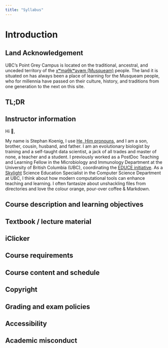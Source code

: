 ```yaml
---
title: "Syllabus"
---
```


# Introduction

## Land Acknowledgement

UBC's Point Grey Campus is located on the traditional, ancestral, and unceded territory of the [xʷməθkʷəy̓əm (Musqueam)](https://www.musqueam.bc.ca/) people.
The land it is situated on has always been a place of learning for the Musqueam people, who for millennia have passed on their culture, history, and traditions from one generation to the next on this site.

## TL;DR

## Instructor information

Hi 👋,

My name is Stephan Koenig, I use [He, Him pronouns](https://equity.ubc.ca/resources/gender-diversity/pronouns/), and I am a son, brother, cousin, husband, and father.
I am an evolutionary biologist by training and a self-taught data scientist, a jack of all trades and master of none, a teacher and a student.
I previously worked as a PostDoc Teaching and Learning Fellow in the Microbiology and Immunology Department at the University of British Columbia (UBC), coordinating the [EDUCE initiative](https://educe-ubc.github.io).
As a [Skylight](https://skylight.science.ubc.ca) Science Education Specialist in the Computer Science Department at UBC, I think about how modern computational tools can enhance teaching and learning.
I often fantasize about unshackling files from directories and love the colour orange, pour-over coffee & Markdown.

## Course description and learning objectives

## Textbook / lecture material

## iClicker

## Course requirements

## Course content and schedule

## Copyright

## Grading and exam policies

## Accessibility

## Academic misconduct
